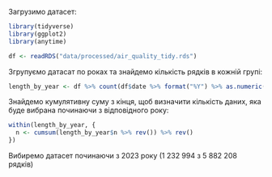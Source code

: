 Загрузимо датасет:

```r
library(tidyverse)
library(ggplot2)
library(anytime)

df <- readRDS("data/processed/air_quality_tidy.rds")
```

Згрупуємо датасат по роках та знайдемо кількість рядків в кожній групі:

```r
length_by_year <- df %>% count(df$date %>% format("%Y") %>% as.numeric())
```

Знайдемо кумулятивну суму з кінця, щоб визначити кількість даних, яка буде вибрана починаючи з відповідного року:

```r
within(length_by_year, {
  n <- cumsum(length_by_year$n %>% rev()) %>% rev()
})
```

Вибиремо датасет починаючи з 2023 року (1 232 994 з 5 882 208 рядків)